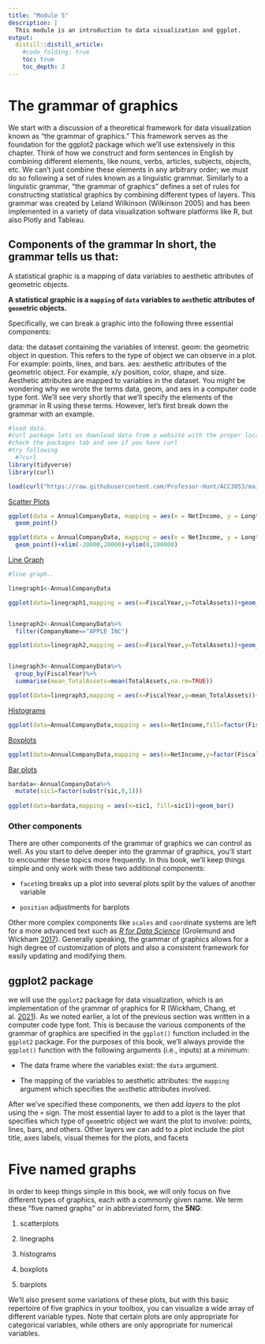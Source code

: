 ```yaml
---
title: "Module 5"
description: |
  This module is an introduction to data visualization and ggplot.
output: 
  distill::distill_article:
    #code_folding: true
    toc: true
    toc_depth: 3
---
```


# The grammar of graphics

We start with a discussion of a theoretical framework for data visualization known as "the grammar of graphics." This framework serves as the foundation for the ggplot2 package which we'll use extensively in this chapter. Think of how we construct and form sentences in English by combining different elements, like nouns, verbs, articles, subjects, objects, etc. We can't just combine these elements in any arbitrary order; we must do so following a set of rules known as a linguistic grammar. Similarly to a linguistic grammar, "the grammar of graphics" defines a set of rules for constructing statistical graphics by combining different types of layers. This grammar was created by Leland Wilkinson (Wilkinson 2005) and has been implemented in a variety of data visualization software platforms like R, but also Plotly and Tableau.

## Components of the grammar In short, the grammar tells us that:

A statistical graphic is a mapping of data variables to aesthetic attributes of geometric objects.

**A statistical graphic is a `mapping` of `data` variables to `aes`thetic attributes of `geom`etric objects.**

Specifically, we can break a graphic into the following three essential components:

data: the dataset containing the variables of interest. geom: the geometric object in question. This refers to the type of object we can observe in a plot. For example: points, lines, and bars. aes: aesthetic attributes of the geometric object. For example, x/y position, color, shape, and size. Aesthetic attributes are mapped to variables in the dataset. You might be wondering why we wrote the terms data, geom, and aes in a computer code type font. We'll see very shortly that we'll specify the elements of the grammar in R using these terms. However, let's first break down the grammar with an example.

```r
#load data. 
#curl package lets us download data from a website with the proper location
#check the packages tab and see if you have curl
#try following
  #?curl
library(tidyverse)
library(curl)

load(curl("https://raw.githubusercontent.com/Professor-Hunt/ACC3053/main/data/AnnualCompanyData.Rda"))
```

[Scatter Plots](https://moderndive.com/2-viz.html#scatterplots)

```r

ggplot(data = AnnualCompanyData, mapping = aes(x = NetIncome, y = LongtermDebt)) + 
  geom_point()

ggplot(data = AnnualCompanyData, mapping = aes(x = NetIncome, y = LongtermDebt)) + 
  geom_point()+xlim(-20000,20000)+ylim(0,100000)
```

[Line Graph](https://moderndive.com/2-viz.html#linegraphs)

```r
#line graph..

linegraph1<-AnnualCompanyData

ggplot(data=linegraph1,mapping = aes(x=FiscalYear,y=TotalAssets))+geom_line()


linegraph2<-AnnualCompanyData%>%
  filter(CompanyName=="APPLE INC")

ggplot(data=linegraph2,mapping = aes(x=FiscalYear,y=TotalAssets))+geom_line()


linegraph3<-AnnualCompanyData%>%
  group_by(FiscalYear)%>%
  summarise(mean_TotalAssets=mean(TotalAssets,na.rm=TRUE))

ggplot(data=linegraph3,mapping = aes(x=FiscalYear,y=mean_TotalAssets))+geom_line()

```

[Histograms](https://moderndive.com/2-viz.html#histograms)

```r

ggplot(data=AnnualCompanyData,mapping = aes(x=NetIncome,fill=factor(FiscalYear)))+geom_histogram(position = "dodge")
```

[Boxplots](https://moderndive.com/2-viz.html#boxplots)

```r
ggplot(data=AnnualCompanyData,mapping = aes(x=NetIncome,y=factor(FiscalYear)))+geom_boxplot()
```

[Bar plots](https://moderndive.com/2-viz.html#geombar)

```r

bardata<-AnnualCompanyData%>%
  mutate(sic1=factor(substr(sic,0,1)))
  
ggplot(data=bardata,mapping = aes(x=sic1, fill=sic1))+geom_bar()
```

### Other components

There are other components of the grammar of graphics we can control as well. As you start to delve deeper into the grammar of graphics, you'll start to encounter these topics more frequently. In this book, we'll keep things simple and only work with these two additional components:

-   `facet`ing breaks up a plot into several plots split by the values of another variable

-   `position` adjustments for barplots

Other more complex components like `scales` and `coord`inate systems are left for a more advanced text such as [*R for Data Science*](http://r4ds.had.co.nz/data-visualisation.html#aesthetic-mappings) (Grolemund and Wickham [2017](https://moderndive.com/2-viz.html#ref-rds2016)). Generally speaking, the grammar of graphics allows for a high degree of customization of plots and also a consistent framework for easily updating and modifying them.

## ggplot2 package

we will use the `ggplot2` package for data visualization, which is an implementation of the `g`rammar of `g`raphics for R (Wickham, Chang, et al. [2021](https://moderndive.com/2-viz.html#ref-R-ggplot2)). As we noted earlier, a lot of the previous section was written in a computer code type font. This is because the various components of the grammar of graphics are specified in the `ggplot()` function included in the `ggplot2` package. For the purposes of this book, we'll always provide the `ggplot()` function with the following arguments (i.e., inputs) at a minimum:

-   The data frame where the variables exist: the `data` argument.

-   The mapping of the variables to aesthetic attributes: the `mapping` argument which specifies the `aes`thetic attributes involved.

After we've specified these components, we then add *layers* to the plot using the `+` sign. The most essential layer to add to a plot is the layer that specifies which type of `geom`etric object we want the plot to involve: points, lines, bars, and others. Other layers we can add to a plot include the plot title, axes labels, visual themes for the plots, and facets

# Five named graphs

In order to keep things simple in this book, we will only focus on five different types of graphics, each with a commonly given name. We term these "five named graphs" or in abbreviated form, the **5NG**:

1.  scatterplots

2.  linegraphs

3.  histograms

4.  boxplots

5.  barplots

We'll also present some variations of these plots, but with this basic repertoire of five graphics in your toolbox, you can visualize a wide array of different variable types. Note that certain plots are only appropriate for categorical variables, while others are only appropriate for numerical variables.
